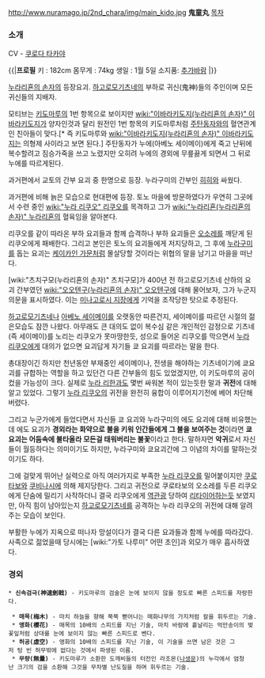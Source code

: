 http://www.nuramago.jp/2nd_chara/img/main_kido.jpg
'''鬼童丸'''
[[목차]]
=== 소개 ===
CV - [[쿠로다 타카야]]

{{|'''프로필'''
키 : 182cm
몸무게 : 74kg
생일 : 1월 5일
소지품: [[추가바람]]
|}}


[[누라리횬의 손자]]의 등장요괴. [[하고로모기츠네]]의 부하로 귀신(鬼神)들의 주인이며 모든 귀신들의 지배자.

모티브는 [[키도마루]]의 1번 항목으로 보이지만 [[wiki:"이바라키도지(누라리횬의 손자)" 이바라키도지]]가 양자인것과 달리 원전인 1번 항목의 키도마루처럼 [[주탄동자]]와의 혈연관계인 친아들이 맞다.[* 즉 키도마루와 [[wiki:"이바라키도지(누라리횬의 손자)" 이바라키도지]]는 의형제 사이라고 보면 된다.] 주탄동자가 누에(아베노 세이메이)에게 죽고 난뒤에 복수할려고 짐승가죽을 쓰고 노렸지만 오히려 누에의 경외에 무릎끓게 되면서 그 뒤로 누에를 따르게된다.

과거편에서 교토의 간부 요괴 중 한명으로 등장. 누라구미의 간부인 [[히히]]와 싸웠다. 

과거편에 비해 늙은 모습으로 현대편에 등장. 토노 마을에 방문하였다가 우연히 그곳에서 수련 중인 [[wiki:"누라 리쿠오" 리쿠오]]를 목격하고 그가 [[wiki:"누라리횬(누라리횬의 손자)" 누라리횬]]의 혈육임을 알아본다. 

리쿠오를 같이 따라온 부하 요괴들과 함께 습격하나 부하 요괴들은 [[오소레]]를 깨닫게 된 리쿠오에게 패배한다. 그리고 본인은 토노의 요괴들에게 저지당하고, 그 후에 [[누라구미]]를 돕는 요괴는 [[케이카인 가문]]처럼 몰살당할 것이라는 위협의 말을 남기고 마을을 떠난다.

[wiki:"츠치구모(누라리횬의 손자)" 츠치구모]가 400년 전 하고로모기츠네 산하의 요괴 간부였던 [[wiki:"오오텐구(누라리횬의 손자)" 오오텐구]]에 대해 물어보자, 그가 누군지 의문을 표시하였다. 이는 [[미나고로시 지장]]에게 기억을 조작당한 탓으로 추정된다.

[[하고로모기츠네]]나 [[아베노 세이메이]]를 오랫동안 따른건지, 세이메이를 따르던 시절의 젊은모습도 잠깐 나왔다. 아무래도 큰 대의도 없이 복수심 같은 개인적인 감정으로 기츠네(즉 세이메이)를 노리는 리쿠오가 못마땅한듯, 성으로 들어온 리쿠오를 막으면서 [[누라 리쿠오]]에게 대의가 없으면 요괴답게 자기들 쿄 요괴를 따르라는 말을 한다.

총대장이긴 하지만 천년동안 부재중인 세이메이나, 전생을 해야하는 기츠네이기에 쿄요괴를 규합하는 역할을 하고 있던건 다른 간부들의 힘도 있었겠지만, 이 키도마루의 공이 컸을 가능성이 크다. 실제로 [[누라 리한]]과도 몇번 싸워본 적이 있는듯한 말과 '''귀전'''에 대해 알고 있었다. 그렇기 [[누라 리쿠오]]의 귀전을 완전히 융합이 이루어지기전에 베어 차단해버렸다.

그리고 누군가에게 들었다면서 자신들 쿄 요괴와 누라구미의 에도 요괴에 대해 비유했는데 에도 요괴가 '''경외라는 화약으로 불을 키워 인간들에게 그 불을 보여주는 것'''이라면 '''쿄요괴는 어둠속에 불타올라 모든걸 태워버리는 불꽃'''이라고 한다. 말하자면 '''악귀'''로서 자신들이 월등하다는 의미이기도 하지만, 누라구미와 쿄요괴간에 그 이념의 차이를 말하는것 이기도 하다.

그에 걸맞게 뛰어난 실력으로 아직 여러가지로 부족한 [[누라 리쿠오]]를 밀어붙이지만 [[쿠로타보]]와 [[쿠비나시]]에 의해 제지당한다. 그리고 귀전으로 쿠로타보의 오소레를 두른 리쿠오에게 단숨에 밀리기 사작하더니 결국 리쿠오에게 [[역관광]] 당하여 [[리타이어]]하는듯 보였지만, 아직 힘이 남아있는지 [[하고로모기츠네]]를 공격하는 누라 리쿠오의 귀전에 대해 알려주는 모습이 보인다.

부활한 누에가 지옥으로 떠나자 망설이다가 결국 다른 요과들과 함께 누에를 따라갔다. 사족으로 젊었을때 당시에는 [wiki:"가토 나루미" 어떤 초인]과 외모가 매우 흡사하였다.

=== 경외 ===
 * '''신속검극(神速劍戟)''' - 키도마루의 검술은 눈에 보이지 않을 정도로 빠른 스피드를 자랑한다.

  * '''매목(梅木)''' - 마치 하늘을 향해 쭉쭉 뻗어나는 매화나무의 가지처럼 칼을 휘두르는 기술.
  * '''앵화(櫻花)''' - 매목의 10배의 스피드를 지닌 기술, 마치 바람에 흩날리는 억만송이의 벚꽃잎처럼 상대를 눈에 보이지 않는 빠른 스피드로 벤다.
  * '''허공(虛空)''' - 앵화의 10배의 스피드를 지닌 기술, 이 기술을 쓰면 남은 것은 그저 텅 빈 허무밖에 없다는 것에서 파생된 이름.
  * '''무량(無量)''' - 키도마루가 소환한 도깨비들의 터전인 라조몬([[나생문]])의 누각에서 엄청난 크기의 검을 소환해 그것을 무차별 난도질을 하며 휘두르는 기술.
